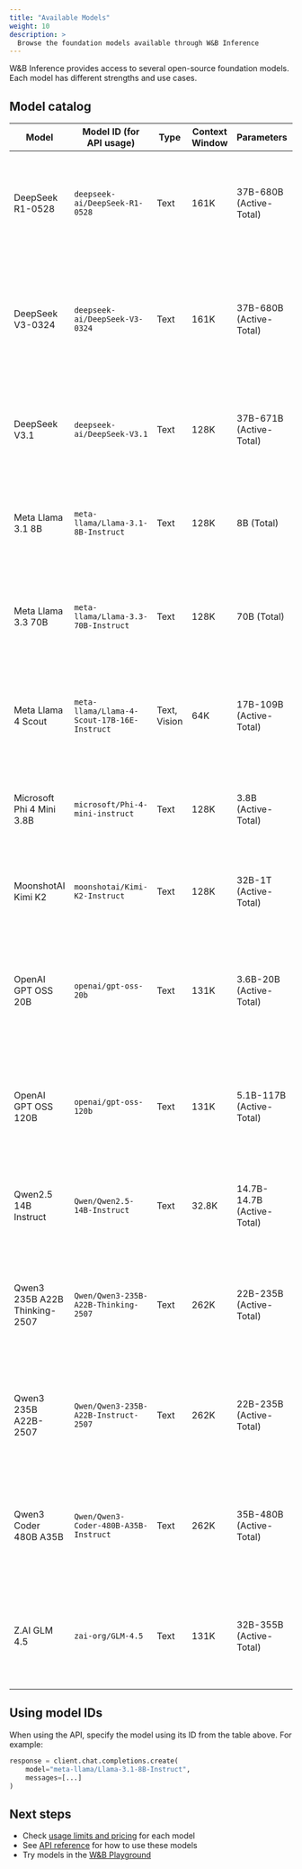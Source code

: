 ```yaml
---
title: "Available Models"
weight: 10
description: >
  Browse the foundation models available through W&B Inference
---
```


W&B Inference provides access to several open-source foundation models. Each model has different strengths and use cases.

## Model catalog

| Model | Model ID (for API usage) | Type | Context Window | Parameters | Description |
|-------|--------------------------|------|----------------|------------|-------------|
| DeepSeek R1-0528 | `deepseek-ai/DeepSeek-R1-0528` | Text | 161K | 37B-680B (Active-Total) | Optimized for precise reasoning tasks including complex coding, math, and structured document analysis |
| DeepSeek V3-0324 | `deepseek-ai/DeepSeek-V3-0324` | Text | 161K | 37B-680B (Active-Total) | Robust Mixture-of-Experts model tailored for high-complexity language processing and comprehensive document analysis |
| DeepSeek V3.1 | `deepseek-ai/DeepSeek-V3.1` | Text | 128K | 37B-671B (Active-Total) | A large hybrid model that supports both thinking and non-thinking modes via prompt templates |
| Meta Llama 3.1 8B | `meta-llama/Llama-3.1-8B-Instruct` | Text | 128K | 8B (Total) | Efficient conversational model optimized for responsive multilingual chatbot interactions |
| Meta Llama 3.3 70B | `meta-llama/Llama-3.3-70B-Instruct` | Text | 128K | 70B (Total) | Multilingual model excelling in conversational tasks, detailed instruction-following, and coding |
| Meta Llama 4 Scout | `meta-llama/Llama-4-Scout-17B-16E-Instruct` | Text, Vision | 64K | 17B-109B (Active-Total) | Multi-modal model integrating text and image understanding, ideal for visual tasks and combined analysis |
| Microsoft Phi 4 Mini 3.8B | `microsoft/Phi-4-mini-instruct` | Text | 128K | 3.8B (Active-Total) | Compact, efficient model ideal for fast responses in resource-constrained environments |
| MoonshotAI Kimi K2 | `moonshotai/Kimi-K2-Instruct` | Text | 128K | 32B-1T (Active-Total) | Mixture-of-Experts model optimized for complex tool use, reasoning, and code synthesis |
| OpenAI GPT OSS 20B | `openai/gpt-oss-20b` | Text | 131K | 3.6B-20B (Active-Total) | Lower latency Mixture-of-Experts model trained on OpenAI's Harmony response format with reasoning capabilities |
| OpenAI GPT OSS 120B	| `openai/gpt-oss-120b` | Text | 131K | 5.1B-117B (Active-Total) | Efficient Mixture-of-Experts model designed for high-reasoning, agentic and general-purpose use cases |
| Qwen2.5 14B Instruct | `Qwen/Qwen2.5-14B-Instruct` | Text | 32.8K | 14.7B-14.7B (Active-Total) | Dense multilingual instruction-tuned model with tool-use and structured output support | 
| Qwen3 235B A22B Thinking-2507 | `Qwen/Qwen3-235B-A22B-Thinking-2507` | Text | 262K | 22B-235B (Active-Total) | High-performance Mixture-of-Experts model optimized for structured reasoning, math, and long-form generation |
| Qwen3 235B A22B-2507 | `Qwen/Qwen3-235B-A22B-Instruct-2507` | Text | 262K | 22B-235B (Active-Total) | Efficient multilingual, Mixture-of-Experts, instruction-tuned model, optimized for logical reasoning |
| Qwen3 Coder 480B A35B | `Qwen/Qwen3-Coder-480B-A35B-Instruct` | Text | 262K | 35B-480B (Active-Total) | Mixture-of-Experts model optimized for coding tasks such as function calling, tooling use, and long-context reasoning |
| Z.AI GLM 4.5 | `zai-org/GLM-4.5` | Text | 131K | 32B-355B (Active-Total) | Mixture-of-Experts model with user-controllable thinking/non-thinking modes for reasoning, code, and agents |

## Using model IDs

When using the API, specify the model using its ID from the table above. For example:

```python
response = client.chat.completions.create(
    model="meta-llama/Llama-3.1-8B-Instruct",
    messages=[...]
)
```

## Next steps

- Check [usage limits and pricing](/guides/inference/usage-limits/) for each model
- See [API reference](/guides/inference/api-reference/) for how to use these models
- Try models in the [W&B Playground](/guides/inference/ui-guide/) 